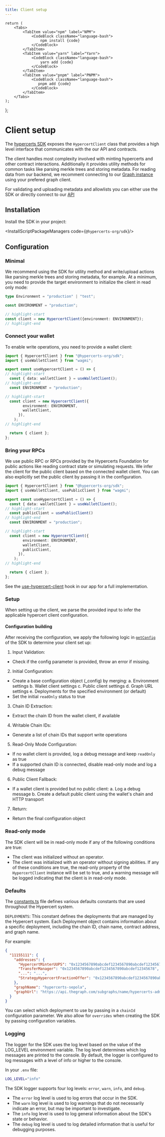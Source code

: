 ```yaml
---
title: Client setup
---
```



    return (
        <Tabs>
            <TabItem value="npm" label="NPM">
                <CodeBlock className="language-bash">
                    npm install {code}
                </CodeBlock>
            </TabItem>
            <TabItem value="yarn" label="Yarn">
                <CodeBlock className="language-bash">
                    yarn add {code}
                </CodeBlock>
            </TabItem>
            <TabItem value="pnpm" label="PNPM">
                <CodeBlock className="language-bash">
                   pnpm add {code}
                </CodeBlock>
            </TabItem>
        </Tabs>
    );

};

# Client setup

The [hypercerts SDK](https://www.npmjs.com/package/@hypercerts-org/sdk) exposes the `HypercertClient` class that provides a high level interface that communicates with the our API and contracts.

The client handles most complexity involved with minting hypercerts and other contract interactions. Additionally it provides utility methods for common tasks like parsing merkle trees and storing metadata. For reading data from our backend, we recomment connecting to our [Graph instance](https://api.hypercerts.org/v1/graphql) using your prefered graph client.

For validating and uploading metadata and allowlists you can either use the SDK or directly connect to our [API](https://api.hypercerts.org/spec)

## Installation

Install the SDK in your project:

<InstallScriptPackageManagers code={`@hypercerts-org/sdk`}/>

## Configuration

### Minimal

We recommend using the SDK for utility method and write/upload actions like parsing merkle trees and storing metadata, for example. At a minimum, you need to provide the target environment to initialize the client in read only mode:

```typescript
type Environment = "production" | "test";

const ENVIRONMENT = "production";

// highlight-start
const client = new HypercertClient({environment: ENVIRONMENT});
// highlight-end
```

### Connect your wallet

To enable write operations, you need to provide a wallet client:

```typescript
import { HypercertClient } from "@hypercerts-org/sdk";
import { useWalletClient } from "wagmi";

export const useHypercertClient = () => {
// highlight-start
  const { data: walletClient } = useWalletClient();
// highlight-end
  const ENVIRONMENT = "production";

// highlight-start
  const client = new HypercertClient({
        environment: ENVIRONMENT,
        walletClient,
      }),
    );
// highlight-end

  return { client };
};
```

### Bring your RPCs

We use public RPC or RPCs provided by the Hypercerts Foundation for public actions like reading contract state or simulating requests. We infer the client for the public client based on the connected wallet client. You can also explicitly set the public client by passing it in the configuration.

```typescript
import { HypercertClient } from "@hypercerts-org/sdk";
import { useWalletClient, usePublicClient } from "wagmi";

export const useHypercertClient = () => {
  const { data: walletClient } = useWalletClient();
// highlight-start
  const publicClient = usePublicClient()
// highlight-end
  const ENVIRONMENT = "production";

// highlight-start
  const client = new HypercertClient({
        environment: ENVIRONMENT,
        walletClient,
        publicClient,
      }),
    );
// highlight-end

  return { client };
};
```

See the [use-hypercert-client](https://github.com/hypercerts-org/hypercerts-app/blob/main/hooks/use-hypercert-client.ts) hook in our app for a full implementation.


### Setup

When setting up the client, we parse the provided input to infer the applicable hypercert client configuration.

#### Configuration building

After receiving the configuration, we apply the following logic in [`getConfig`](https://github.com/hypercerts-org/hypercerts-sdk/blob/545f04737a7184efde11f26aac0bcf72eee2b69a/src/utils/config.ts#L27) of the SDK to determine your client set up:

  1. Input Validation:
- Check if the config parameter is provided, throw an error if missing.

2. Initial Configuration:
- Create a base configuration object (_config) by merging:
a. Environment settings
b. Wallet client settings
c. Public client settings
d. Graph URL settings
e. Deployments for the specified environment (or default)
- Set the initial `readOnly` status to true

3. Chain ID Extraction:
- Extract the chain ID from the wallet client, if available

4. Writable Chain IDs:
- Generate a list of chain IDs that support write operations

5. Read-Only Mode Configuration:
- If no wallet client is provided, log a debug message and keep `readOnly` as true
- If a supported chain ID is connected, disable read-only mode and log a debug message

6. Public Client Fallback:
- If a wallet client is provided but no public client:
a. Log a debug message
b. Create a default public client using the wallet's chain and HTTP transport

7. Return:
- Return the final configuration object


### Read-only mode

The SDK client will be in read-only mode if any of the following conditions are true:

- The client was initialized without an operator.
- The client was initialized with an operator without signing abilities.
If any of these conditions are true, the read-only property of the `HypercertClient` instance will be set to true, and a warning message will be logged indicating that the client is in read-only mode.

### Defaults

The [constants.ts](https://github.com/hypercerts-org/hypercerts/blob/main/sdk/src/constants.ts) file defines various defaults constants that are used throughout the Hypercert system.

`DEPLOYMENTS`: This constant defines the deployments that are managed by the Hypercert system. Each Deployment object
contains information about a specific deployment, including the chain ID, chain name, contract address, and graph name.

For example:

```json
{
  "11155111": {
    "addresses": {
      "HypercertMinterUUPS": "0x1234567890abcdef1234567890abcdef12345678",
      "TransferManager": "0x1234567890abcdef1234567890abcdef12345678",
      "...": "...",
      "StrategyHypercertFractionOffer": "0x1234567890abcdef1234567890abcdef12345678"
    },
    "graphName": "hypercerts-sepola",
    "graphUrl": "https://api.thegraph.com/subgraphs/name/hypercerts-admin/hypercerts-sepolia"
  }
}
```

You can select which deployment to use by passing in a `chainId` configuration parameter. We also allow for `overrides`
when creating the SDK by passing configuration variables.

### Logging

The logger for the SDK uses the log level based on the value of the LOG_LEVEL environment variable. The log level
determines which log messages are printed to the console. By default, the logger is configured to log messages with a
level of info or higher to the console.

In your `.env` file:

```bash
LOG_LEVEL="info"
```

The SDK logger supports four log levels: `error`, `warn`, `info`, and `debug`.

- The `error` log level is used to log errors that occur in the SDK.
- The `warn` log level is used to log warnings that do not necessarily indicate an error, but may be important to investigate.
- The `info` log level is used to log general information about the SDK's state or behavior.
- The `debug` log level is used to log detailed information that is useful for debugging purposes.
